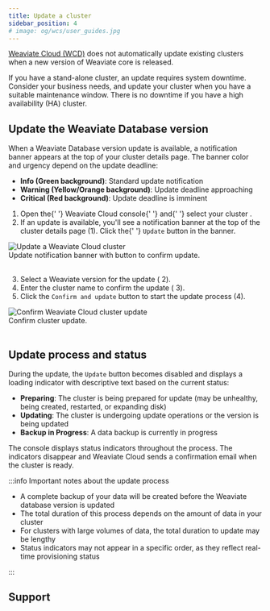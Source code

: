```yaml
---
title: Update a cluster
sidebar_position: 4
# image: og/wcs/user_guides.jpg
---
```


[Weaviate Cloud (WCD)](https://console.weaviate.cloud/) does not automatically update existing clusters when a new version of Weaviate core is released.

If you have a stand-alone cluster, an update requires system downtime. Consider your business needs, and update your cluster when you have a suitable maintenance window. There is no downtime if you have a high availability (HA) cluster.

## Update the Weaviate Database version

When a Weaviate Database version update is available, a notification banner appears at the top of your cluster details page. The banner color and urgency depend on the update deadline:

- **Info (Green background)**: Standard update notification
- **Warning (Yellow/Orange background)**: Update deadline approaching
- **Critical (Red background)**: Update deadline is imminent


<div class="row">
  <div class="col col--6">
    <ol>
      <li>
        Open the{' '}
        <Link to="https://console.weaviate.cloud">Weaviate Cloud console</Link>{' '}
        and{' '}
        <Link to="/developers/wcs/manage-clusters/status#select-your-cluster">
          select your cluster
        </Link>
        .
      </li>
      <li>
        If an update is available, you'll see a notification banner at the top
        of the cluster details page (<span class="callout">1</span>). Click the{' '}
        <code>Update</code> button in the banner.
      </li>
    </ol>
  </div>
  <div class="col col--6">
    <div class="card">
      <div class="card__image">
        <img src={UpdateCluster} alt="Update a Weaviate Cloud cluster" />
      </div>
      <div class="card__body">
        Update notification banner with button to confirm update.
      </div>
    </div>
  </div>
</div>
<br />


<div class="row">
  <div class="col col--6">
    <ol start="3">
      <li>
        Select a Weaviate version for the update (
        <span class="callout">2</span>).
      </li>
      <li>
        Enter the cluster name to confirm the update (
        <span class="callout">3</span>).
      </li>
      <li>
        Click the <code>Confirm and update</code> button to start the update
        process (<span class="callout">4</span>).
      </li>
    </ol>
  </div>
  <div class="col col--6">
    <div class="card">
      <div class="card__image">
        <img
          src={UpdateClusterConfirm}
          alt="Confirm Weaviate Cloud cluster update"
        />
      </div>
      <div class="card__body">
        Confirm cluster update.
      </div>
    </div>
  </div>
</div>
<br />

## Update process and status

During the update, the `Update` button becomes disabled and displays a loading indicator with descriptive text based on the current status:

- **Preparing**: The cluster is being prepared for update (may be unhealthy, being created, restarted, or expanding disk)
- **Updating**: The cluster is undergoing update operations or the version is being updated
- **Backup in Progress**: A data backup is currently in progress

The console displays status indicators throughout the process. The indicators disappear and Weaviate Cloud sends a confirmation email when the cluster is ready.

:::info Important notes about the update process

- A complete backup of your data will be created before the Weaviate database version is updated
- The total duration of this process depends on the amount of data in your cluster
- For clusters with large volumes of data, the total duration to update may be lengthy
- Status indicators may not appear in a specific order, as they reflect real-time provisioning status

::: 

## Support


<SupportAndTrouble />
